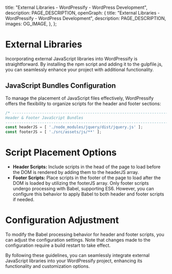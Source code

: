 
  title: "External Libraries - WordPressify - WordPress Development",
  description: PAGE_DESCRIPTION,
  openGraph: {
    title: "External Libraries - WordPressify - WordPress Development",
    description: PAGE_DESCRIPTION,
    images: OG_IMAGE,
  },
};

# External Libraries

Incorporating external JavaScript libraries into WordPressify is straightforward. By installing the npm script and adding it to the gulpfile.js, you can seamlessly enhance your project with additional functionality.

## JavaScript Bundles Configuration

To manage the placement of JavaScript files effectively, WordPressify offers the flexibility to organize scripts for the header and footer sections:

```javascript
/* -------------------------------------------------------------------------------------------------
Header & Footer JavaScript Bundles
-------------------------------------------------------------------------------------------------- */
const headerJS = [ './node_modules/jquery/dist/jquery.js' ];
const footerJS = [ './src/assets/js/**' ];
```

# Script Placement Options
- **Header Scripts:** Include scripts in the head of the page to load before the DOM is rendered by adding them to the headerJS array.
- **Footer Scripts:** Place scripts in the footer of the page to load after the DOM is loaded by utilizing the footerJS array. Only footer scripts undergo processing with Babel, supporting ES6. However, you can configure this behavior to apply Babel to both header and footer scripts if needed.

# Configuration Adjustment

To modify the Babel processing behavior for header and footer scripts, you can adjust the configuration settings. Note that changes made to the configuration require a build restart to take effect.

By following these guidelines, you can seamlessly integrate external JavaScript libraries into your WordPressify project, enhancing its functionality and customization options.
